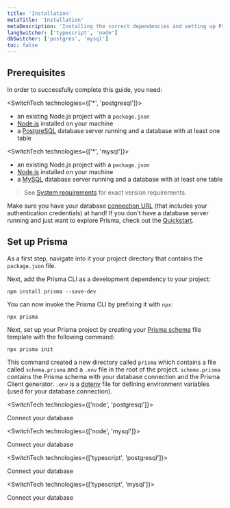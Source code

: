 ```yaml
---
title: 'Installation'
metaTitle: 'Installation'
metaDescription: 'Installing the correct dependencies and setting up Prisma in your project'
langSwitcher: ['typescript', 'node']
dbSwitcher: ['postgres', 'mysql']
toc: false
---
```


## Prerequisites

In order to successfully complete this guide, you need:

<SwitchTech technologies={['*', 'postgresql']}>

- an existing Node.js project with a `package.json`
- [Node.js](https://nodejs.org/en/) installed on your machine
- a [PostgreSQL](https://www.postgresql.org/) database server running and a database with at least one table

</SwitchTech>

<SwitchTech technologies={['*', 'mysql']}>

- an existing Node.js project with a `package.json`
- [Node.js](https://nodejs.org/en/) installed on your machine
- a [MySQL](https://www.mysql.com/) database server running and a database with at least one table

</SwitchTech>

> See [System requirements](../../reference/system-requirements) for exact version requirements.

Make sure you have your database [connection URL](../../reference/database-reference/connection-urls) (that includes your authentication credentials) at hand! If you don't have a database server running and just want to explore Prisma, check out the [Quickstart](../quickstart).

## Set up Prisma

As a first step, navigate into it your project directory that contains the `package.json` file.

Next, add the Prisma CLI as a development dependency to your project:

```terminal copy
npm install prisma --save-dev
```

You can now invoke the Prisma CLI by prefixing it with `npx`:

```terminal
npx prisma
```

Next, set up your Prisma project by creating your [Prisma schema](../../concepts/components/prisma-schema) file template with the following command:

```terminal copy
npx prisma init
```

This command created a new directory called `prisma` which contains a file called `schema.prisma` and a `.env` file in the root of the project. `schema.prisma` contains the Prisma schema with your database connection and the Prisma Client generator.
`.env` is a [dotenv](https://github.com/motdotla/dotenv) file for defining environment variables (used for your database connection).

<SwitchTech technologies={['node', 'postgresql']}>

<section style={{
    display: 'flex',
    justifyContent: 'flex-end',
    alignItems: 'center',
    marginTop: '2rem'
}}>

<ButtonLink color="dark" type="primary" href="./connect-your-database-node-postgres" arrow>
    Connect your database
</ButtonLink>

</section>

</SwitchTech>

<SwitchTech technologies={['node', 'mysql']}>

<section style={{
    display: 'flex',
    justifyContent: 'flex-end',
    alignItems: 'center',
    marginTop: '2rem'
}}>

<ButtonLink color="dark" type="primary" href="./connect-your-database-node-mysql" arrow>
    Connect your database
</ButtonLink>

</section>

</SwitchTech>

<SwitchTech technologies={['typescript', 'postgresql']}>

<section style={{
    display: 'flex',
    justifyContent: 'flex-end',
    alignItems: 'center',
    marginTop: '2rem'
}}>

<ButtonLink color="dark" type="primary" href="./connect-your-database-typescript-postgres" arrow>
    Connect your database
</ButtonLink>

</section>

</SwitchTech>

<SwitchTech technologies={['typescript', 'mysql']}>

<section style={{
    display: 'flex',
    justifyContent: 'flex-end',
    alignItems: 'center',
    marginTop: '2rem'
}}>

<ButtonLink color="dark" type="primary" href="./connect-your-database-typescript-mysql" arrow>
    Connect your database
</ButtonLink>

</section>

</SwitchTech>
